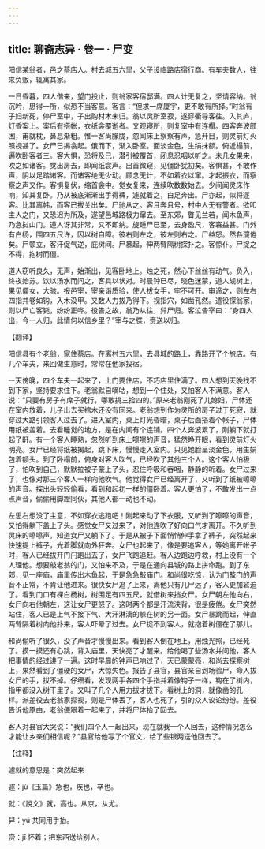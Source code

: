 ```yaml
---
---
---
```

title: 聊斋志异 · 卷一 · 尸变
---

阳信某翁者，邑之蔡店人。村去城五六里，父子设临路店宿行商。有车夫数人，往来负贩，辄寓其家。

一日昏暮，四人偕来，望门投止，则翁家客宿邸满。四人计无复之，坚请容纳。翁沉吟，思得一所，似恐不当客意。客言：“但求一席厦宇，更不敢有所择。”时翁有子妇新死，停尸室中，子出购材木未归。翁以灵所室寂，遂穿衢导客往。入其庐，灯昏案上。案后有搭帐，衣纸衾覆逝者。又观寝所，则复室中有连榻。四客奔波颇困，甫就枕，鼻息渐粗。惟一客尚朦胧，忽闻床上察察有声，急开目，则灵前灯火照视甚了。女尸已揭衾起。俄而下，渐入卧室。面淡金色，生绢抹额。俯近榻前，遍吹卧客者三。客大惧，恐将及己，潜引被覆首，闭息忍咽以听之。未几女果来，吹之如诸客。觉出房去，即闻纸衾声。出首微窥，见僵卧犹初矣。客惧甚，不敢作声，阴以足踏诸客。而诸客绝无少动。顾念无计，不如着衣以窜。才起振衣，而察察之声又作。客惧复伏，缩首衾中。觉女复来，连续吹数数始去。少间闻灵床作响，知其复卧。乃从被底渐渐出手得裤，遽就着之，白足奔出。尸亦起，似将逐客。比其离帏，而客已拔关出矣。尸驰从之。客且奔且号，村中人无有警者。欲叩主人之门，又恐迟为所及，遂望邑城路极力窜去。至东郊，瞥见兰若，闻木鱼声，乃急挝山门。道人讶其非常，又不即纳。旋踵尸已至，去身盈尺，客窘益甚。门外有白杨，围四五尺许，因以树自障。彼右则左之，彼左则右之。尸益怒。然各濅倦矣。尸顿立，客汗促气逆，庇树间。尸暴起，伸两臂隔树探扑之。客惊仆。尸捉之不得，抱树而僵。

道人窃听良久，无声，始渐出，见客卧地上。烛之死，然心下丝丝有动气。负入，终夜始苏。饮以汤水而问之，客具以状对。时晨钟已尽，晓色迷蒙，道人觇树上，果见僵女，大骇。报邑宰，宰亲诣质验，使人拔女手，牢不可开。审谛之，则左右四指并卷如钩，入木没甲。又数人力拔乃得下。视指穴，如凿孔然。遣役探翁家，则以尸亡客毙，纷纷正哗。役告之故，翁乃从往，舁尸归。客泣告宰曰：“身四人出，今一人归，此情何以信乡里？”宰与之牒，赍送以归。

【翻译】

阳信县有个老翁，家住蔡店。在离村五六里，去县城的路上，靠路开了个旅店。有几个车夫，来回做生意时，常常在他家投宿。

一天傍晚，四个车夫一起来了，上门要住店，不巧店里住满了。四人想到天晚找不到下家，坚持要求住下。老翁默自嘀咕，想到一个住处，又怕客人不满意。客人说：“只要有房子有席子就行，哪敢挑三捡四的。”原来老翁刚死了儿媳妇，尸体还在室内放着，儿子出去买棺木还没有回来。老翁想到作为灵所的房子过于死寂，就穿过大路引领客人过去了。进入室内，桌上灯光昏暗，桌子后面搭着个帐子，尸体用纸被盖着。去看睡觉的地方，是在内间有个连铺。四个人奔波累了，刚躺下就打起了鼾。有一个客人睡熟，忽然听到床上嚓嚓的声音，猛然睁开眼，看到灵前灯火明亮。女尸已经将纸被揭起，跳下床，慢慢走入室内。只见她脸呈淡金色，用生娟包着额头。到了卧榻前，俯身对客人吹气，已经吹了其他三个人。这个客人怕极了，怕吹到自己，默默拉被子蒙上了头，忍住呼吸和吞咽，静静的听着。女尸过来了，也像对那三个客人一样向他吹气。他觉得女尸已经离开了，又听到了纸被嚓嚓的声音。探出头轻轻偷看，看到和起初一样的僵卧着。客人更怕了，不敢发出一点点声音，偷偷用脚蹬同伙，其他人都一动也不动。

左思右想没了主意，不如穿衣逃跑吧！刚起来动了下衣服，又听到了嚓嚓的声音，又怕得躺下盖上了头。感觉女尸又过来了，对他连吹了好向口气才离开。不久听到灵床的嚓嚓声，知道女尸又躺下了。于是从被子下面悄悄伸手拿了裤子，突然起来快速提上裤子，光着脚就向外狂奔。女尸也起来了，像是要追客人，等她离开帐子时，客人已经拔开门闩跑出去了，女尸飞跑追赶。客人边跑边呼救，村上没有一个人理他。想要敲老翁的门，又怕来不及，于是在通向县城的路上拼命跑。到了东郊，见一座庙，庙里传出木鱼起，于是急急敲庙门。和尚很吃惊，认为门敲门的声音不正常，不肯让他进来。很快女尸追了上来，离他只有几尸远了，客人更加窘迫了。看到门口有棵白杨树，树围足有四五尺，就借树来挡女尸。女尸朝左他向右，女尸向右他朝左，这让女尸更怒了。这时两个都是汗流浃背，很是疲倦。女尸突然站住，客人已是上气不接下气、大汗淋漓的躲在树的另一面。女尸暴跳而起，伸直两臂隔着树向他扑来，客人吓晕了过去。女尸捉不到客人，就抱着树僵在了那儿。

和尚偷听了很久，没了声音才慢慢出来。看到客人倒在地上，用烛光照，已经死了。摸一摸还有心跳，背入庙里，天快亮了才醒来。给他喝了些汤水并问他，客人把事情的经过讲了一遍。这时早晨的钟声已响过了，天已蒙蒙亮，和尚去探察树上，果然看到了僵硬的女尸，大惊失色。报告了县官，县官亲自到场验尸，命人拔女尸的手，拔不掉。仔细看，发现两手各四个手指并着像钩子一样，钩在了树内，指甲都没入树干里了。又叫了几个人用力拔才拔下。看树上的洞，就像凿的孔一样。派差役去老翁家探视，则是尸体丢了，客人也死了，引的众人议论纷纷。差役告诉他原由，老翁便跟着一起来了，并将尸体抬了回去。

客人对县官大哭说：“我们四个人一起出来，现在就我一个人回去，这种情况怎么才能让乡亲们相信呢？”县官给他写了个官文，给了些银两送他回去了。

【注释】

遽就的意思是：突然起来

遽：jù《玉篇》急也，疾也，卒也。

就：《說文》就，高也。从京，从尤。

舁：yú 共同用手抬。

赍：jī 怀着；把东西送给别人。